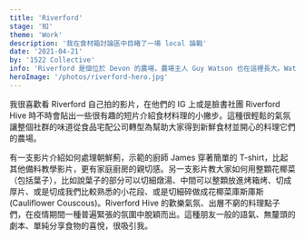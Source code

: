 ```yaml
---
title: 'Riverford'
stage: '知'
theme: 'Work'
description: '我在食材箱討論區中目睹了一場 local 論戰'
date: '2021-04-21'
by: '1522 Collective'
info: 'Riverford 是個位於 Devon 的農場，農場主人 Guy Watson 也在這裡長大。Watson 一家從 1950 年開始便接收了這塊土地，與英國許多其他農場一樣依一般傳統農法運作。Guy Watson 大學時期主修牛津大學農林業科學系，畢業之後又到紐約做了一陣子的管理顧問，直到 1986 年，他回到農場並決定逐漸轉型 Riverford 成為有機農場，以輪作與伴生種植取代化學肥料與農藥，維護土壤品質與生物多樣性。 Riverford 也是英國著名的食材箱宅配公司，從 1990 年開始，他們將新鮮蔬果、魚、肉、起司等乳製品配送到客戶家門口，讓客戶可以享用從農場直送的新鮮食材。一般客戶除了可以訂購農場配好的新鮮食材箱，也可以客製化選擇符合烹飪習慣或飲食喜好的食譜箱，收到選定料理會用到的食材。' 
heroImage: '/photos/riverford-hero.jpg'
---
```

我很喜歡看 Riverford 自己拍的影片，在他們的 IG 上或是臉書社團 Riverford Hive 時不時會貼出一些很有趣的短片介紹食材料理的小撇步。這種很輕鬆的氣氛讓整個社群的味道從食品宅配公司轉型為幫助大家得到新鮮食材並開心的料理它們的農場。

有一支影片介紹如何處理朝鮮薊，示範的廚師 James 穿著簡單的 T-shirt，比起其他備料教學影片，更有家庭廚房的親切感。另一支影片教大家如何用整顆花椰菜（包括葉子），比如說葉子的部分可以切細燉湯、中間可以整顆放進烤箱烤、切成厚片、或是切成我們比較熟悉的小花段、或是切細碎做成花椰菜庫斯庫斯 (Cauliflower Couscous)。Riverford Hive 的歡樂氣氛、出層不窮的料理點子們，在疫情期間一種普遍緊張的氛圍中脫穎而出。這種朋友一般的語氣、無釐頭的劇本、單純分享食物的喜悅，很吸引我。
